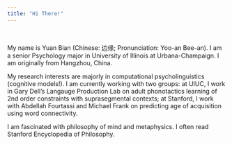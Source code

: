```yaml
---
title: "Hi There!"
---
```


<br />

My name is Yuan Bian (Chinese: 边缘; Pronunciation: Yoo-an Bee-an). I am a senior Psychology major in University of Illinois at Urbana-Champaign. I am originally from Hangzhou, China.

My research interests are majorly in computational psycholinguistics (cognitive models!). I am currently working with two groups: at UIUC, I work in Gary Dell's Langauge Production Lab on adult phonotactics learning of 2nd order constraints with suprasegmental contexts; at Stanford, I work with Abdellah Fourtassi and Michael Frank on predicting age of acquisition using word connectivity.

I am fascinated with philosophy of mind and metaphysics. I often read Stanford Encyclopedia of Philosophy.
